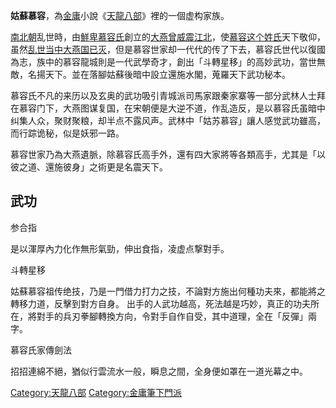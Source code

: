 {{金庸幫派
|小說=[[天龍八部_(小說)|天龍八部]]
|時代=[[北宋|北宋]]
|祖师=[[慕容皝|慕容皝]]
|掌门=慕容龍城<br>[[慕容博|慕容博]]<br>[[慕容復|慕容復]]
|人物=[[鄧百川|鄧百川]]<br>[[公冶乾|公冶乾]]<br>[[包不同|包不同]]<br>[[風波惡|風波惡]]<br>[[阿朱|阿朱]]<br>[[阿碧|阿碧]]
}}
'''姑蘇慕容'''，為[[金庸|金庸]]小說《[[天龍八部_(小說)|天龍八部]]》裡的一個虚构家族。

[[南北朝|南北朝]]乱世時，由[[鮮卑|鮮卑]][[慕容部|慕容氏]]創立的[[慕容氏諸燕|大燕]][[:File:东晋(16_Kingdoms)_1.jpg|曾威震]][[十六國行政區劃|江北]]，使[[慕容姓|慕容这个姓氏]]天下敬仰，虽然[[慕容超#被俘斬首|乱世当中大燕国已灭]]，但是慕容世家却一代代的传了下去，慕容氏世代以復國為志，族中的慕容龍城則是一代武學奇才，創出「斗轉星移」的高妙武功，當世無敵，名揚天下。並在落腳姑蘇後暗中設立還施水閣，蒐羅天下武功秘本。

慕容氏不凡的来历以及玄奥的武功吸引青城派司馬家跟秦家寨等一部分武林人士拜在慕容门下，大燕图谋复国，在宋朝便是大逆不道，作乱造反，是以慕容氏虽暗中纠集人众，聚财聚粮，却半点不露风声。武林中「姑苏慕容」讓人感觉武功雖高，而行踪诡秘，似是妖邪一路。

慕容世家乃為大燕遺脈，除慕容氏高手外，還有四大家將等各類高手，尤其是「以彼之道、還施彼身」之術更是名震天下。

==武功==
;参合指
是以渾厚內力化作無形氣勁，伸出食指，凌虚点撃對手。

;斗轉星移
姑蘇慕容祖传绝技，乃是一門借力打力之技，不論對方施出何種功夫來，都能將之轉移力道，反擊到對方自身。
出手的人武功越高，死法越是巧妙，真正的功夫所在，將對手的兵刃拳腳轉換方向，令對手自作自受，其中道理，全在「反彈」兩字。

;慕容氏家傳劍法
招招連綿不絕，猶似行雲流水一般，瞬息之間，全身便如罩在一道光幕之中。

[[Category:天龍八部|Category:天龍八部]]
[[Category:金庸筆下門派|Category:金庸筆下門派]]